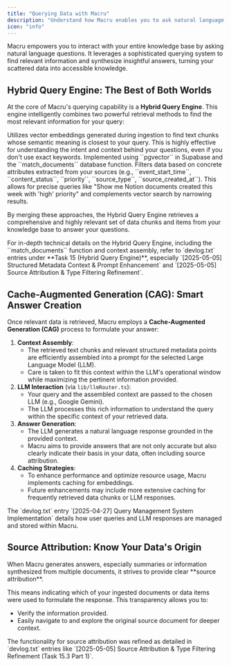 ```yaml
---
title: "Querying Data with Macru"
description: "Understand how Macru enables you to ask natural language questions against your ingested data using its advanced Hybrid Query Engine and Cache-Augmented Generation."
icon: "info"
---
```


Macru empowers you to interact with your entire knowledge base by asking natural language questions. It leverages a sophisticated querying system to find relevant information and synthesize insightful answers, turning your scattered data into accessible knowledge.

## Hybrid Query Engine: The Best of Both Worlds

At the core of Macru's querying capability is a **Hybrid Query Engine**. This engine intelligently combines two powerful retrieval methods to find the most relevant information for your query:

<CardGroup cols={2}>
  <Card title="Vector Similarity Search" icon="arrows-retweet">
    Utilizes vector embeddings generated during ingestion to find text chunks whose semantic meaning is closest to your query. This is highly effective for understanding the intent and context behind your questions, even if you don't use exact keywords. Implemented using ``pgvector`` in Supabase and the ``match_documents`` database function.
  </Card>
  <Card title="Structured Metadata Filtering" icon="filter-list">
    Filters data based on concrete attributes extracted from your sources (e.g., ``event_start_time``, ``content_status``, ``priority``, ``source_type``, ``source_created_at``). This allows for precise queries like "Show me Notion documents created this week with 'high' priority" and complements vector search by narrowing results.
  </Card>
</CardGroup>

By merging these approaches, the Hybrid Query Engine retrieves a comprehensive and highly relevant set of data chunks and items from your knowledge base to answer your questions.

<Note>
  For in-depth technical details on the Hybrid Query Engine, including the ``match_documents`` function and context assembly, refer to `devlog.txt` entries under **Task 15 (Hybrid Query Engine)**, especially `[2025-05-05] Structured Metadata Context & Prompt Enhancement` and `[2025-05-05] Source Attribution & Type Filtering Refinement`.
</Note>

## Cache-Augmented Generation (CAG): Smart Answer Creation

Once relevant data is retrieved, Macru employs a **Cache-Augmented Generation (CAG)** process to formulate your answer:

1.  **Context Assembly**:
    *   The retrieved text chunks and relevant structured metadata points are efficiently assembled into a prompt for the selected Large Language Model (LLM).
    *   Care is taken to fit this context within the LLM's operational window while maximizing the pertinent information provided.
2.  **LLM Interaction** (via ``lib/llmRouter.ts``):
    *   Your query and the assembled context are passed to the chosen LLM (e.g., Google Gemini).
    *   The LLM processes this rich information to understand the query within the specific context of your retrieved data.
3.  **Answer Generation**:
    *   The LLM generates a natural language response grounded in the provided context.
    *   Macru aims to provide answers that are not only accurate but also clearly indicate their basis in your data, often including source attribution.
4.  **Caching Strategies**:
    *   To enhance performance and optimize resource usage, Macru implements caching for embeddings.
    *   Future enhancements may include more extensive caching for frequently retrieved data chunks or LLM responses.

<Note>
  The `devlog.txt` entry `[2025-04-27] Query Management System Implementation` details how user queries and LLM responses are managed and stored within Macru.
</Note>

## Source Attribution: Know Your Data's Origin

<Tip icon="link">
When Macru generates answers, especially summaries or information synthesized from multiple documents, it strives to provide clear **source attribution**. 
</Tip>

This means indicating which of your ingested documents or data items were used to formulate the response. This transparency allows you to:
*   Verify the information provided.
*   Easily navigate to and explore the original source document for deeper context.

<Note>
  The functionality for source attribution was refined as detailed in `devlog.txt` entries like `[2025-05-05] Source Attribution & Type Filtering Refinement (Task 15.3 Part 1)`. 